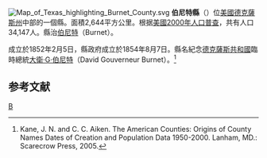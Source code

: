{{noteTA
|T=zh-hans:伯尼特县 (得克萨斯州);zh-hk:伯尼特縣 (德克薩斯州);zh-tw:伯尼特郡 (德克薩斯州);
}}
[[File:Map_of_Texas_highlighting_Burnet_County.svg|right]]
'''伯尼特縣'''（{{lang-en|Burnet County}}）位[[美國|美國]][[德克薩斯州|德克薩斯州]]中部的一個縣。面積2,644平方公里。根据[[美國2000年人口普查|美國2000年人口普查]]，共有人口34,147人。縣治[[伯尼特_(德克薩斯州)|伯尼特]]（Burnet）。

成立於1852年2月5日，縣政府成立於1854年8月7日。縣名紀念[[德克薩斯共和國|德克薩斯共和國]]臨時總統[[大衛·G·伯尼特|大衛·G·伯尼特]]（David Gouverneur Burnet）。<ref>Kane, J. N. and C. C. Aiken. The American Counties: Origins of County Names Dates of Creation and Population Data 1950-2000. Lanham, MD.: Scarecrow Press, 2005.</ref>

== 参考文献 ==
<div class="references-small">
<references />
</div>
{{texas}}
{{Texas-stub}}
[[Category:得克萨斯州行政区划|B]]